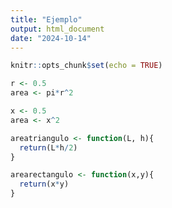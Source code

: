 ```yaml
---
title: "Ejemplo"
output: html_document
date: "2024-10-14"
---
```


```r
knitr::opts_chunk$set(echo = TRUE)
```

```r
r <- 0.5
area <- pi*r^2
```
```r
x <- 0.5
area <- x^2
```
```r
areatriangulo <- function(L, h){
  return(L*h/2)
}
```
```r
arearectangulo <- function(x,y){
  return(x*y)
}
```


